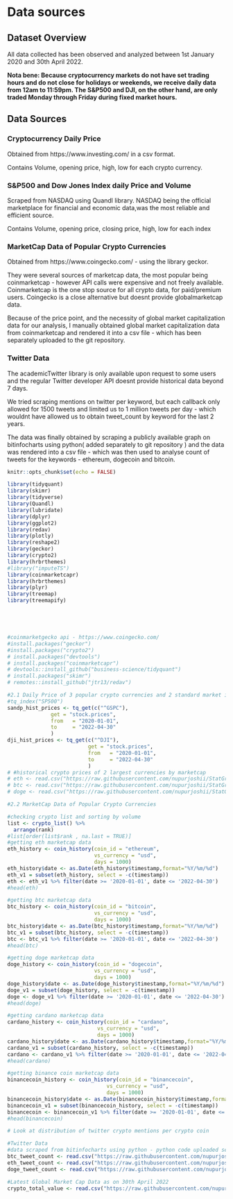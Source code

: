 # Data sources

## Dataset Overview
All data collected has been observed and analyzed between 1st January 2020 and 30th April 2022.

**Nota bene: Because cryptocurrency markets do not have set trading hours and do not close for holidays or weekends, we receive daily data from 12am to 11:59pm. The S&P500 and DJI, on the other hand, are only traded Monday through Friday during fixed market hours.**

## Data Sources


### Cryptocurrency Daily Price 

Obtained from https://www.investing.com/ in a csv format.

Contains Volume, opening price, high, low for each crypto currency.



### S&P500 and Dow Jones Index daily Price and Volume

Scraped from NASDAQ using Quandl library. NASDAQ being the official marketplace for financial and economic data,was the most reliable and efficient source. 

Contains Volume, opening price, closing price, high, low for each index


### MarketCap Data of Popular Crypto Currencies


Obtained from https://www.coingecko.com/ - using the library geckor.

They were several sources of marketcap data, the most popular being coinmarketcap - however API calls were expensive and not freely available. Coinmarketcap is the one stop source for all crypto data, for paid/premium users. Coingecko is a close alternative but doesnt provide globalmarketcap data. 

Because of the price point, and the necessity of global market capitalization data for our analysis, I manually obtained global market capitalization data from coinmarketcap and rendered it into a csv file - which has been separately uploaded to the git repository.





### Twitter Data


The academicTwitter library is only available upon request to some users and the regular Twitter developer API doesnt provide historical data beyond 7 days. 

We tried scraping mentions on twitter per keyword, but each callback only allowed for 1500 tweets and limited us to 1 million tweets per day - which wouldnt have allowed us to obtain tweet_count by keyword for the last 2 years.

The data was finally obtained by scraping a publicly available graph  on bitinfocharts using python( added separately to git repository ) and the data was rendered into a csv file - which was then used to analyse count of tweets for the keywords - ethereum, dogecoin and bitcoin.





```r
knitr::opts_chunk$set(echo = FALSE)

library(tidyquant)
library(skimr)
library(tidyverse)
library(Quandl)
library(lubridate)
library(dplyr)
library(ggplot2)
library(redav)
library(plotly)
library(reshape2)
library(geckor)
library(crypto2)
library(hrbrthemes)
#library("imputeTS")
library(coinmarketcapr)
library(hrbrthemes)
library(plyr)
library(treemap)
library(treemapify)





#coinmarketgecko api - https://www.coingecko.com/
#install.packages("geckor")
#install.packages("crypto2")
# install.packages("devtools")
# install.packages("coinmarketcapr")
# devtools::install_github("business-science/tidyquant")
# install.packages("skimr")
# remotes::install_github("jtr13/redav")

```

```r

#2.1 Daily Price of 3 popular crypto currencies and 2 standard market indices -----------------------
#tq_index("SP500")
sandp_hist_prices <- tq_get(c("^GSPC"),
              get = "stock.prices",
              from   = "2020-01-01",
              to     = "2022-04-30"
              )
dji_hist_prices <- tq_get(c("^DJI"),
                          get = "stock.prices",
                          from   = "2020-01-01",
                          to     = "2022-04-30"
                          )
# #historical crypto prices of 2 largest currencies by marketcap
# eth <- read.csv("https://raw.githubusercontent.com/nupurjoshii/StatGraphicsProject/main/prices_eth.csv", header = TRUE)
# btc <- read.csv("https://raw.githubusercontent.com/nupurjoshii/StatGraphicsProject/main/prices_btc.csv",header = TRUE)
# doge <- read.csv("https://raw.githubusercontent.com/nupurjoshii/StatGraphicsProject/main/prices_doge.csv",header = TRUE)

#2.2 MarketCap Data of Popular Crypto Currencies

#checking crypto list and sorting by volume
list <- crypto_list() %>%
  arrange(rank)
#list[order(list$rank , na.last = TRUE)]
#getting eth marketcap data
eth_history <- coin_history(coin_id = "ethereum", 
                            vs_currency = "usd",
                            days = 1000)
eth_history$date <- as.Date(eth_history$timestamp,format="%Y/%m/%d")
eth_v1 = subset(eth_history, select = -c(timestamp))
eth <- eth_v1 %>% filter(date >= '2020-01-01', date <= '2022-04-30')
#head(eth)

#getting btc marketcap data
btc_history <- coin_history(coin_id = "bitcoin", 
                            vs_currency = "usd",
                            days = 1000)
btc_history$date <- as.Date(btc_history$timestamp,format="%Y/%m/%d")
btc_v1 = subset(btc_history, select = -c(timestamp))
btc <- btc_v1 %>% filter(date >= '2020-01-01', date <= '2022-04-30')
#head(btc)

#getting doge marketcap data
doge_history <- coin_history(coin_id = "dogecoin", 
                            vs_currency = "usd",
                            days = 1000)
doge_history$date <- as.Date(doge_history$timestamp,format="%Y/%m/%d")
doge_v1 = subset(doge_history, select = -c(timestamp))
doge <- doge_v1 %>% filter(date >= '2020-01-01', date <= '2022-04-30')
#head(doge)

#getting cardano marketcap data
cardano_history <- coin_history(coin_id = "cardano", 
                             vs_currency = "usd",
                             days = 1000)
cardano_history$date <- as.Date(cardano_history$timestamp,format="%Y/%m/%d")
cardano_v1 = subset(cardano_history, select = -c(timestamp))
cardano <- cardano_v1 %>% filter(date >= '2020-01-01', date <= '2022-04-30')
#head(cardano)

#getting binance coin marketcap data
binancecoin_history <- coin_history(coin_id = "binancecoin", 
                                vs_currency = "usd",
                                days = 1000)
binancecoin_history$date <- as.Date(binancecoin_history$timestamp,format="%Y/%m/%d")
binancecoin_v1 = subset(binancecoin_history, select = -c(timestamp))
binancecoin <- binancecoin_v1 %>% filter(date >= '2020-01-01', date <= '2022-04-30')
#head(binancecoin)

# Look at distribution of twitter crypto mentions per crypto coin

#Twitter Data
#data scraped from bitinfocharts using python - python code uploaded separately
btc_tweet_count <- read.csv("https://raw.githubusercontent.com/nupurjoshii/StatGraphicsProject/main/btc_tweets.csv")
eth_tweet_count <- read.csv("https://raw.githubusercontent.com/nupurjoshii/StatGraphicsProject/main/eth_tweets.csv")
doge_tweet_count <- read.csv("https://raw.githubusercontent.com/nupurjoshii/StatGraphicsProject/main/doge_tweets.csv")

#Latest Global Market Cap Data as on 30th April 2022
crypto_total_value <- read.csv("https://raw.githubusercontent.com/nupurjoshii/StatGraphicsProject/main/Crypto_LatestMarketCap.csv")

```

